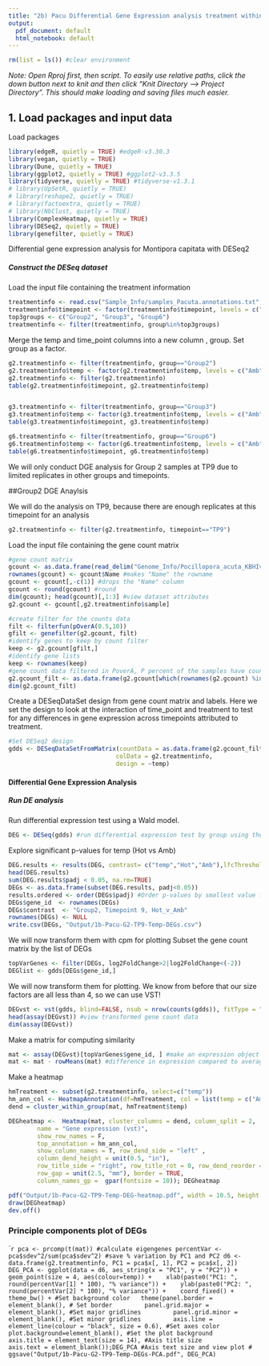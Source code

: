 ```yaml
---
title: "2b) Pacu Differential Gene Expression analysis treatment within clade"
output:
  pdf_document: default
  html_notebook: default
---
```


```r
rm(list = ls()) #clear environment
```

*Note: Open Rproj first, then script. To easily use relative paths, click the down button next to knit and then click "Knit Directory --> Project Directory". This should make loading and saving files much easier.*

## 1. Load packages and input data

Load packages
```r
library(edgeR, quietly = TRUE) #edgeR-v3.30.3
library(vegan, quietly = TRUE)
library(Dune, quietly = TRUE)
library(ggplot2, quietly = TRUE) #ggplot2-v3.3.5
library(tidyverse, quietly = TRUE) #tidyverse-v1.3.1
# library(UpSetR, quietly = TRUE)
# library(reshape2, quietly = TRUE)
# library(factoextra, quietly = TRUE)
# library(NbClust, quietly = TRUE)
library(ComplexHeatmap, quietly = TRUE)
library(DESeq2, quietly = TRUE)
library(genefilter, quietly = TRUE)
```
Differential gene expression analysis for Montipora capitata with DESeq2

##### Construct the DESeq dataset

Load the input file containing the treatment information
```r
treatmentinfo <- read.csv("Sample_Info/samples_Pacuta.annotations.txt", header = TRUE, sep = "\t", fileEncoding="UTF-8-BOM") #read in file
treatmentinfo$timepoint <- factor(treatmentinfo$timepoint, levels = c("TP1", "TP3","TP4","TP5","TP6","TP7","TP8","TP9","TP10","TP11"))
top3groups <- c("Group2", "Group3", "Group6")
treatmentinfo <- filter(treatmentinfo, group%in%top3groups)
```

Merge the temp and time_point columns into a new column , group. Set group as a factor.
```r
g2.treatmentinfo <- filter(treatmentinfo, group=="Group2")
g2.treatmentinfo$temp <- factor(g2.treatmentinfo$temp, levels = c("Amb","Hot"))
g2.treatmentinfo <- filter(g2.treatmentinfo)
table(g2.treatmentinfo$timepoint, g2.treatmentinfo$temp)


g3.treatmentinfo <- filter(treatmentinfo, group=="Group3")
g3.treatmentinfo$temp <- factor(g3.treatmentinfo$temp, levels = c("Amb","Hot"))
table(g3.treatmentinfo$timepoint, g3.treatmentinfo$temp)

g6.treatmentinfo <- filter(treatmentinfo, group=="Group6")
g6.treatmentinfo$temp <- factor(g6.treatmentinfo$temp, levels = c("Amb","Hot"))
table(g6.treatmentinfo$timepoint, g6.treatmentinfo$temp)
```

We will only conduct DGE analysis for Group 2 samples at TP9 due to limited replicates in other groups and timepoints.

##Group2 DGE Anaylsis

We will do the analysis on TP9, because there are enough replicates at this timepoint for an analysis
```r
g2.treatmentinfo <- filter(g2.treatmentinfo, timepoint=="TP9")
```


Load the input file containing the gene count matrix
```r
#gene count matrix
gcount <- as.data.frame(read_delim("Genome_Info/Pocillopora_acuta_KBHIv2.gentrome.fa.gz.salmon.numreads.matrix", delim = "\t", col_names = TRUE, show_col_types = FALSE), fileEncoding="UTF-8-BOM") #read in file
rownames(gcount) <- gcount$Name #makes "Name" the rowname
gcount <- gcount[,-c(1)] #drops the "Name" column
gcount <- round(gcount) #round 
dim(gcount); head(gcount)[,1:3] #view dataset attributes
g2.gcount <- gcount[,g2.treatmentinfo$sample]
```

```r
#create filter for the counts data
filt <- filterfun(pOverA(0.5,10))
gfilt <- genefilter(g2.gcount, filt)
#identify genes to keep by count filter
keep <- g2.gcount[gfilt,]
#identify gene lists
keep <- rownames(keep)
#gene count data filtered in PoverA, P percent of the samples have counts over A
g2.gcount_filt <- as.data.frame(g2.gcount[which(rownames(g2.gcount) %in% keep),])
dim(g2.gcount_filt)
```


Create a DESeqDataSet design from gene count matrix and labels. Here we set the design to look at the interaction of time_point and treatment to test for any differences in gene expression across timepoints attributed to treatment.
```r
#Set DESeq2 design
gdds <- DESeqDataSetFromMatrix(countData = as.data.frame(g2.gcount_filt),
                              colData = g2.treatmentinfo,
                              design = ~temp)
```

#### Differential Gene Expression Analysis

##### Run DE analysis

Run differential expression test using a Wald model. 
```r
DEG <- DESeq(gdds) #run differential expression test by group using the Wald model
```

Explore significant p-values for temp (Hot vs Amb)
```r
DEG.results <- results(DEG, contrast= c("temp","Hot","Amb"),lfcThreshold=log2(1.5))
head(DEG.results)
sum(DEG.results$padj < 0.05, na.rm=TRUE)
DEGs <- as.data.frame(subset(DEG.results, padj<0.05))
results.ordered <- order(DEGs$padj) #Order p-values by smallest value first
DEGs$gene_id  <- rownames(DEGs)
DEGs$contrast  <- "Group2, Timepoint 9, Hot_v_Amb"
rownames(DEGs) <- NULL
write.csv(DEGs, "Output/1b-Pacu-G2-TP9-Temp-DEGs.csv")
```

We will now transform them with cpm for plotting
Subset the gene count matrix by the list of DEGs
```r
topVarGenes <- filter(DEGs, log2FoldChange>2|log2FoldChange<(-2))
DEGlist <- gdds[DEGs$gene_id,]
```

We will now transform them for plotting.
We know from before that our size factors are all less than 4, so we can use VST!
```r
DEGvst <- vst(gdds, blind=FALSE, nsub = nrow(counts(gdds)), fitType = "local") #apply a variance stabilizing transforamtion to minimize efplncts of small counts and normalize wrt library size
head(assay(DEGvst)) #view transformed gene count data
dim(assay(DEGvst))
```

Make a matrix for computing similarity
```r
mat <- assay(DEGvst)[topVarGenes$gene_id, ] #make an expression object
mat <- mat - rowMeans(mat) #difference in expression compared to average across all samples
```

Make a heatmap 
```r
hmTreatment <- subset(g2.treatmentinfo, select=c("temp"))
hm_ann_col <- HeatmapAnnotation(df=hmTreatment, col = list(temp = c("Amb" = "#1b9e77", "Hot" = "#d95f02"))) #make dataframe for column naming
dend = cluster_within_group(mat, hmTreatment$temp)

DEGheatmap <-  Heatmap(mat, cluster_columns = dend, column_split = 2,
        name = "Gene expression (vst)", 
        show_row_names = F, 
        top_annotation = hm_ann_col, 
        show_column_names = T, row_dend_side = "left" ,
        column_dend_height = unit(0.5, "in"),
        row_title_side = "right", row_title_rot = 0, row_dend_reorder = TRUE, 
        row_gap = unit(2.5, "mm"), border = TRUE,
        column_names_gp =  gpar(fontsize = 10)); DEGheatmap

pdf("Output/1b-Pacu-G2-TP9-Temp-DEG-heatmap.pdf", width = 10.5, height = 7)
draw(DEGheatmap)
dev.off()
```

### Principle components plot of DEGs
```r
pca <- prcomp(t(mat)) #calculate eigengenes
percentVar <- pca$sdev^2/sum(pca$sdev^2) #save % variation by PC1 and PC2
d6 <- data.frame(g2.treatmentinfo, PC1 = pca$x[, 1], PC2 = pca$x[, 2])
DEG_PCA <- ggplot(data = d6, aes_string(x = "PC1", y = "PC2")) + 
  geom_point(size = 4, aes(colour=temp)) + 
  xlab(paste0("PC1: ", round(percentVar[1] * 100), "% variance")) + 
  ylab(paste0("PC2: ", round(percentVar[2] * 100), "% variance")) + 
  coord_fixed() + 
  theme_bw() + #Set background color
  theme(panel.border = element_blank(), # Set border
        panel.grid.major = element_blank(), #Set major gridlines
        panel.grid.minor = element_blank(), #Set minor gridlines
        axis.line = element_line(colour = "black", size = 0.6), #Set axes color
        plot.background=element_blank(), #Set the plot background
        axis.title = element_text(size = 14), #Axis title size
        axis.text = element_blank());DEG_PCA #Axis text size and view plot
# ggsave("Output/1b-Pacu-G2-TP9-Temp-DEGs-PCA.pdf", DEG_PCA)
``